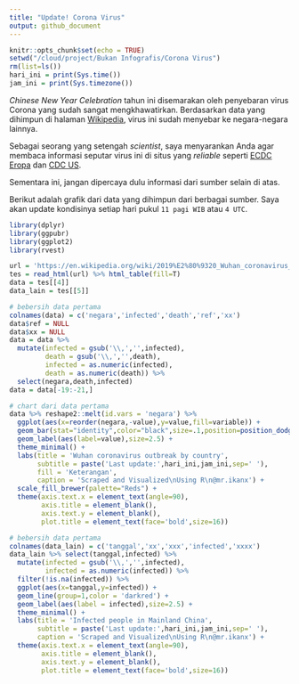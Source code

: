 ```yaml
---
title: "Update! Corona Virus"
output: github_document
---
```


```r
knitr::opts_chunk$set(echo = TRUE)
setwd("/cloud/project/Bukan Infografis/Corona Virus")
rm(list=ls())
hari_ini = print(Sys.time())
jam_ini = print(Sys.timezone())
```

_Chinese New Year Celebration_ tahun ini disemarakan oleh penyebaran virus Corona yang sudah sangat mengkhawatirkan. Berdasarkan data yang dihimpun di halaman [Wikipedia](https://en.wikipedia.org/wiki/2019%E2%80%9320_Wuhan_coronavirus_outbreak), virus ini sudah menyebar ke negara-negara lainnya.

Sebagai seorang yang setengah _scientist_, saya menyarankan Anda agar membaca informasi seputar virus ini di situs yang _reliable_ seperti [ECDC Eropa](https://www.ecdc.europa.eu/en/novel-coronavirus-china) dan [CDC US](https://www.cdc.gov/coronavirus/index.html).

Sementara ini, jangan dipercaya dulu informasi dari sumber selain di atas.

Berikut adalah grafik dari data yang dihimpun dari berbagai sumber. Saya akan update kondisinya setiap hari pukul `11 pagi WIB` atau `4 UTC`.

```r
library(dplyr)
library(ggpubr)
library(ggplot2)
library(rvest)

url = 'https://en.wikipedia.org/wiki/2019%E2%80%9320_Wuhan_coronavirus_outbreak'
tes = read_html(url) %>% html_table(fill=T)
data = tes[[4]] 
data_lain = tes[[5]] 

# bebersih data pertama
colnames(data) = c('negara','infected','death','ref','xx')
data$ref = NULL
data$xx = NULL
data = data %>% 
  mutate(infected = gsub('\\,','',infected), 
         death = gsub('\\,','',death),
         infected = as.numeric(infected),
         death = as.numeric(death)) %>%
  select(negara,death,infected)
data = data[-19:-21,]

# chart dari data pertama
data %>% reshape2::melt(id.vars = 'negara') %>%
  ggplot(aes(x=reorder(negara,-value),y=value,fill=variable)) + 
  geom_bar(stat="identity",color="black",size=.1,position=position_dodge()) +
  geom_label(aes(label=value),size=2.5) +
  theme_minimal() +
  labs(title = 'Wuhan coronavirus outbreak by country',
       subtitle = paste('Last update:',hari_ini,jam_ini,sep=' '),
       fill = 'Keterangan',
       caption = 'Scraped and Visualized\nUsing R\n@mr.ikanx') +
  scale_fill_brewer(palette="Reds") +
  theme(axis.text.x = element_text(angle=90),
        axis.title = element_blank(),
        axis.text.y = element_blank(),
        plot.title = element_text(face='bold',size=16))

# bebersih data pertama
colnames(data_lain) = c('tanggal','xx','xxx','infected','xxxx')
data_lain %>% select(tanggal,infected) %>%
  mutate(infected = gsub('\\,','',infected), 
         infected = as.numeric(infected)) %>%
  filter(!is.na(infected)) %>%
  ggplot(aes(x=tanggal,y=infected)) +
  geom_line(group=1,color = 'darkred') +
  geom_label(aes(label = infected),size=2.5) +
  theme_minimal() +
  labs(title = 'Infected people in Mainland China',
       subtitle = paste('Last update:',hari_ini,jam_ini,sep=' '),
       caption = 'Scraped and Visualized\nUsing R\n@mr.ikanx') +
  theme(axis.text.x = element_text(angle=90),
        axis.title = element_blank(),
        axis.text.y = element_blank(),
        plot.title = element_text(face='bold',size=16))
```